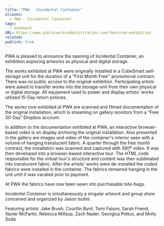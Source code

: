 ```yaml
---
title: "PWA   Incidental Container"
aliases:
  - PWA - Incidental Container
tags:
  - bookmark
URL: https://www.publicworksadministration.com/featured-exhibition
related:
publish: true
---
```




PWA is pleased to announce the opening of Incidental Container, an exhibition exploring artworks as physical and digital storage.

The works exhibited at PWA were originally installed in a CubeSmart self-storage unit for the duration of a “First Month Free'' promotional contract. There was no public access to the original exhibition. Participating artists were asked to transfer works into the storage-unit from their own physical or digital storage. All equipment used to power and display artists’ works utilized 15-Day return policies. 

The works now exhibited at PWA are scanned and filmed documentation of the original installation, which is streaming on gallery monitors from a “Free 30-Day” Dropbox account. 

 In addition to the documentation exhibited at PWA, an interactive browser-based video is on display archiving the original installation. Also presented in the gallery are images and video of the container's interior seen with a volume of hanging translucent fabric. A quarter through the free month contract, the installation was scanned and captured with 360º video. It was then developed into a browser-based interactive tour. The HTML code responsible for the virtual tour's structure and content was then sublimated into translucent fabric. After the artists' works were de-installed the coded fabrics were installed in the container. The fabrics remained hanging in the unit until it was vacated prior to payment.
 
At PWA the fabrics have now been sewn into purchasable tote-bags.

_Incidental Container_ is simultaneously a singular artwork and group show conceived and organized by Jason Isolini.

Featuring artists: Jake Brush, Courtlin Byrd, Tomi Faison, Sarah Friend, Xavier McFarlin, Rebecca Millsop, Zach Nader, Georgica Pettus, and Molly Soda.